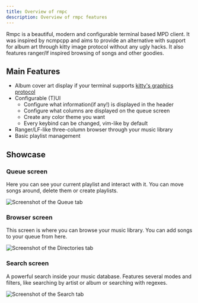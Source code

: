 ```yaml
---
title: Overview of rmpc
description: Overview of rmpc features
---
```



Rmpc is a beautiful, modern and configurable terminal based MPD client. It was inspired by ncmpcpp and aims to
provide an alternative with support for album art through kitty image protocol without any ugly hacks. It also
features ranger/lf inspired browsing of songs and other goodies.

## Main Features

-   Album cover art display if your terminal supports [kitty's graphics protocol](https://sw.kovidgoyal.net/kitty/graphics-protocol.html)
-   Configurable (T)UI
    -   Configure what information(if any!) is displayed in the header
    -   Configure what columns are displayed on the queue screen
    -   Create any color theme you want
    -   Every keybind can be changed, vim-like by default
-   Ranger/LF-like three-column browser through your music library
-   Basic playlist management

## Showcase


### Queue screen

Here you can see your current playlist and interact with it. You can move songs around, delete them or create playlists.

<Image src={queueImg} width={800} alt="Screenshot of the Queue tab" />

### Browser screen

This screen is where you can browse your music library. You can add songs to your queue from here.

<Image src={browserImg} width={800} alt="Screenshot of the Directories tab" />

### Search screen

A powerful search inside your music database. Features several modes and filters, like searching by artist or album
or searching with regexes.

<Image src={searchImg} width={800} alt="Screenshot of the Search tab" />
